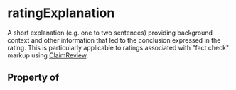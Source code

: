 # ratingExplanation

A short explanation (e.g. one to two sentences) providing background context and other information that led to the conclusion expressed in the rating. This is particularly applicable to ratings associated with "fact check" markup using <a class="localLink" href="/ClaimReview">ClaimReview</a>.

## Property of



